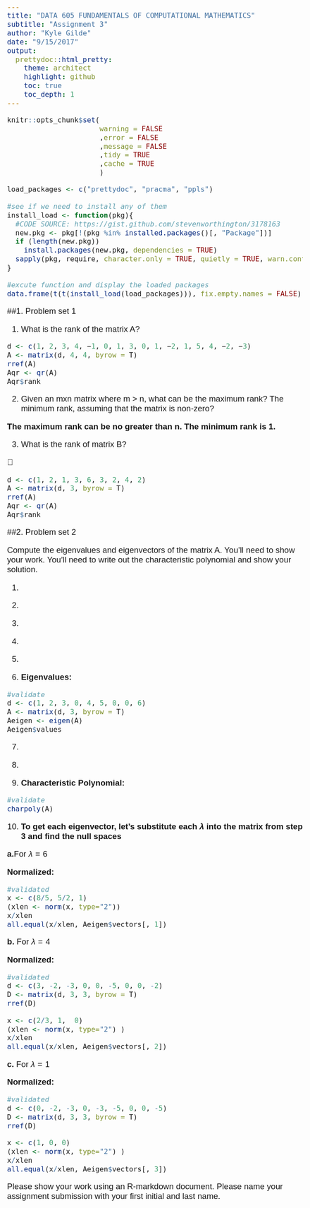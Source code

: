 ```yaml
---
title: "DATA 605 FUNDAMENTALS OF COMPUTATIONAL MATHEMATICS" 
subtitle: "Assignment 3"
author: "Kyle Gilde"
date: "9/15/2017"
output: 
  prettydoc::html_pretty:
    theme: architect
    highlight: github
    toc: true
    toc_depth: 1
---
```

<style type="text/css">
body{
  font-family: Helvetica;
  font-size: 14pt;
}
</style>
<body>
```r
knitr::opts_chunk$set(
                      warning = FALSE
                      ,error = FALSE
                      ,message = FALSE
                      ,tidy = TRUE
                      ,cache = TRUE
                      )
```


```r
load_packages <- c("prettydoc", "pracma", "ppls")

#see if we need to install any of them
install_load <- function(pkg){
  #CODE SOURCE: https://gist.github.com/stevenworthington/3178163
  new.pkg <- pkg[!(pkg %in% installed.packages()[, "Package"])]
  if (length(new.pkg)) 
    install.packages(new.pkg, dependencies = TRUE)
  sapply(pkg, require, character.only = TRUE, quietly = TRUE, warn.conflicts = FALSE)
}

#excute function and display the loaded packages
data.frame(t(t(install_load(load_packages))), fix.empty.names = FALSE)
```

##1. Problem set 1

(1) What is the rank of the matrix A?

\begin{equation}A = \begin{bmatrix} 1 & 2 & 3 & 4\\ −1 & 0 & 1 & 3\\ 0 & 1 & −2 & 1\\ 5 & 4 & −2 & −3 \end{bmatrix}\end{equation}


```r
d <- c(1, 2, 3, 4, −1, 0, 1, 3, 0, 1, −2, 1, 5, 4, −2, −3)
A <- matrix(d, 4, 4, byrow = T)
rref(A)
Aqr <- qr(A)
Aqr$rank
```

(2) Given an mxn matrix where m > n, what can be the maximum rank? The minimum
rank, assuming that the matrix is non-zero?

**The maximum rank can be no greater than n.**
**The minimum rank is 1.**

(3) What is the rank of matrix B?

\begin{equation}B = \begin{bmatrix} 1 & 2 & 1\\3 & 6 & 3\\ 2 & 4 & 2\\ \end{bmatrix}\end{equation}


```r
d <- c(1, 2, 1, 3, 6, 3, 2, 4, 2)
A <- matrix(d, 3, byrow = T)
rref(A)
Aqr <- qr(A)
Aqr$rank
```

##2. Problem set 2

Compute the eigenvalues and eigenvectors of the matrix A. You’ll need to show your work. You’ll need to write out the characteristic polynomial and show your solution.


\begin{equation}A = \begin{bmatrix} 1 & 2 & 3\\0 & 4 & 5\\ 0 & 0 & 6\\ \end{bmatrix}\end{equation}

\begin{equation}x(\lambda I - A) = 0\end{equation}

\begin{equation}det(\lambda I - A) = 0\end{equation}

1. 
\begin{equation}
\begin{array}{|c|} \lambda  \begin{bmatrix} 1 & 0 & 0\\0 & 1 & 0\\ 0 & 0 & 1\\ \end{bmatrix} - \begin{bmatrix} 1 & 2 & 3\\0 & 4 & 5\\ 0 & 0 & 6\\ \end{bmatrix}\end{array} = 0
\end{equation}

2.
\begin{equation}
\begin{array}{|c|} \begin{bmatrix} \lambda & 0 & 0\\0 & \lambda & 0\\ 0 & 0 & \lambda\\ \end{bmatrix} - \begin{bmatrix} 1 & 2 & 3\\0 & 4 & 5\\ 0 & 0 & 6\\ \end{bmatrix}\end{array} = 0
\end{equation}
3.
\begin{equation}
\begin{array}{|c|}
\lambda - 1 & -2 & -3\\
0 & \lambda - 4 & -5\\ 
0 & 0 & \lambda - 6
\end{array} = 0
\end{equation}


4.

\begin{equation}
(\lambda - 1)
\begin{array}{|cc|}
\lambda - 4 & -5\\
0 & \lambda - 6
\end{array}
- (-2)
\begin{array}{|cc|}
0 & -5 \\
0 & \lambda - 6
\end{array}
+ -3
\begin{array}{|cc|}
0 & \lambda - 4 \\
0 & 0
\end{array}
= 0
\end{equation}

5. 
\begin{equation}
(\lambda - 1)((\lambda - 4)(\lambda - 6) - 0) + 2((0)-(0)) - 3((0)-(0)) = 0
\end{equation}

6. **Eigenvalues:**
\begin{equation}
(\lambda - 1)(\lambda - 4)(\lambda - 6) = 0
\end{equation}

\begin{equation}
\lambda = 6, 4, 1
\end{equation}

```r
#validate
d <- c(1, 2, 3, 0, 4, 5, 0, 0, 6)
A <- matrix(d, 3, byrow = T)
Aeigen <- eigen(A)
Aeigen$values
```

7. 
\begin{equation}
(\lambda^2 - 5\lambda + 4)(\lambda - 6) = 0
\end{equation}

8.
\begin{equation}
\lambda^3 - 5\lambda^2 + 4\lambda + -6\lambda^2 + 30\lambda -24 = 0
\end{equation}

9. **Characteristic Polynomial:**
\begin{equation}
p_{A}(\lambda) = \lambda^3 - 11\lambda^2 + 34\lambda -24
\end{equation}


```r
#validate
charpoly(A)
```

10. **To get each eigenvector, let's substitute each $\lambda$ into the matrix from step 3 and find the null spaces**

\begin{equation}
\begin{bmatrix}
\lambda - 1 & -2 & -3\\
0 & \lambda - 4 & -5\\ 
0 & 0 & \lambda - 6
\end{bmatrix}x = 0
\end{equation}

**a.**For $\lambda = 6$

\begin{equation}
\begin{bmatrix}
5 & -2 & -3\\
0 & 2 & -5\\ 
0 & 0 & 0
\end{bmatrix}

\begin{bmatrix}
v_1 \\ v_2 \\ v_3
\end{bmatrix}
=
\begin{bmatrix}
1 & -2/5 & -3/5\\
0 & 1 & -5/2\\ 
0 & 0 & 0
\end{bmatrix}
\begin{bmatrix}
v_1 \\ v_2 \\ v_3
\end{bmatrix}
= 
\begin{bmatrix}
1 & 0 & -8/5\\
0 & 1 & -5/2\\ 
0 & 0 & 0
\end{bmatrix}
\begin{bmatrix}
v_1 \\ v_2 \\ v_3
\end{bmatrix}
= 
\begin{bmatrix}
0 \\ 0 \\ 0
\end{bmatrix}
\end{equation}

\begin{equation}
v_1 = 8/5v_3, v_2 = 5/2v_3
\end{equation}

\begin{equation}
x =
\begin{bmatrix}
v_1 \\ v_2 \\ v_3
\end{bmatrix}
=
v_3\begin{bmatrix}
8/5 \\ 5/2 \\ 1
\end{bmatrix}
=
\begin{bmatrix}
8/5 \\ 5/2 \\ 1
\end{bmatrix}
\end{equation}


\begin{equation}
E_{\lambda=6} = \begin{bmatrix}
8/5 \\ 5/2 \\ 1
\end{bmatrix}
\end{equation}
**Normalized:**

\begin{equation}
||x|| = \sqrt{(8/5)^2 + (5/2)^2 + 1^2} = 3.132092
\end{equation}

\begin{equation}
E_{\lambda=6} = \begin{bmatrix}
0.5108407 \\ 0.7981886 \\ 0.3192754
\end{bmatrix}
\end{equation}
```r
#validated
x <- c(8/5, 5/2, 1)
(xlen <- norm(x, type="2"))
x/xlen
all.equal(x/xlen, Aeigen$vectors[, 1])
```


**b.** For $\lambda = 4$

\begin{equation}
\begin{bmatrix}
3 & -2 & -3\\
0 & 0 & -5\\ 
0 & 0 & -2
\end{bmatrix}

\begin{bmatrix}
v_1 \\ v_2 \\ v_3
\end{bmatrix}
=
\begin{bmatrix}
1 & -2/3 & 0\\
0 & 0 & 1\\ 
0 & 0 & 0
\end{bmatrix}
\begin{bmatrix}
v_1 \\ v_2 \\ v_3
\end{bmatrix}
= 
\begin{bmatrix}
0 \\ 0 \\ 0
\end{bmatrix}
\end{equation}

\begin{equation}
v_1 = 2/3v_2, v_3 = 0v_2
\end{equation}

\begin{equation}
x =
\begin{bmatrix}
v_1 \\ v_2 \\ v_3
\end{bmatrix}
=
v_2\begin{bmatrix}
2/3 \\ 1 \\ 0
\end{bmatrix}
=
\begin{bmatrix}
2/3 \\ 1 \\ 0
\end{bmatrix}
\end{equation}


\begin{equation}
E_{\lambda=6} = \begin{bmatrix}
2/3 \\ 1 \\ 0
\end{bmatrix}
\end{equation}
**Normalized:**

\begin{equation}
||x|| = \sqrt{(2/3)^2 + 1^2 + 0^2} = 1.20185
\end{equation}

\begin{equation}
E_{\lambda=6} = \begin{bmatrix}
0.5547002 \\ 0.8320503 \\ 0.0000000
\end{bmatrix}
\end{equation}

```r
#validated
d <- c(3, -2, -3, 0, 0, -5, 0, 0, -2)
D <- matrix(d, 3, 3, byrow = T)
rref(D)

x <- c(2/3, 1,  0)
(xlen <- norm(x, type="2") )
x/xlen
all.equal(x/xlen, Aeigen$vectors[, 2])
```

**c.** For $\lambda = 1$

\begin{equation}
\begin{bmatrix}
0 & -2 & -3\\
0 & -3 & -5\\ 
0 & 0 & -5
\end{bmatrix}

\begin{bmatrix}
v_1 \\ v_2 \\ v_3
\end{bmatrix}
=
\begin{bmatrix}
0 & 1 & 0\\
0 & 0 & 1\\ 
0 & 0 & 0
\end{bmatrix}
\begin{bmatrix}
v_1 \\ v_2 \\ v_3
\end{bmatrix}
= 
\begin{bmatrix}
0 \\ 0 \\ 0
\end{bmatrix}
\end{equation}

\begin{equation}
v_2 = 0v_1, v_3 = 0v_1
\end{equation}

\begin{equation}
x =
\begin{bmatrix}
v_1 \\ v_2 \\ v_3
\end{bmatrix}
=
v_1\begin{bmatrix}
1 \\ 0 \\ 0
\end{bmatrix}
=
\begin{bmatrix}
1 \\ 0 \\ 0
\end{bmatrix}
\end{equation}


\begin{equation}
E_{\lambda=6} = \begin{bmatrix}
1 \\ 0 \\ 0
\end{bmatrix}
\end{equation}
**Normalized:**

\begin{equation}
||x|| = \sqrt{1^2 + 0^2 + 0^2} = 1
\end{equation}

\begin{equation}
E_{\lambda=6} = \begin{bmatrix}
1 \\ 0 \\ 0
\end{bmatrix}
\end{equation}

```r
#validated
d <- c(0, -2, -3, 0, -3, -5, 0, 0, -5)
D <- matrix(d, 3, 3, byrow = T)
rref(D)

x <- c(1, 0, 0)
(xlen <- norm(x, type="2") )
x/xlen
all.equal(x/xlen, Aeigen$vectors[, 3])
```



Please show your work using an R-markdown document. Please name your assignment submission with your first initial and last name.


</body>